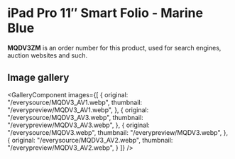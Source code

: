 
# iPad Pro 11″ Smart Folio - Marine Blue

<Callout type='info' emoji='👉🏻'>**MQDV3ZM** is an order number for this product, used for search engines, auction websites and such.</Callout>

## Image gallery

<GalleryComponent
    images={[
      {
        original: "/everysource/MQDV3_AV1.webp",
        thumbnail: "/everypreview/MQDV3_AV1.webp",
      },
      {
        original: "/everysource/MQDV3_AV3.webp",
        thumbnail: "/everypreview/MQDV3_AV3.webp",
      },
      {
        original: "/everysource/MQDV3.webp",
        thumbnail: "/everypreview/MQDV3.webp",
      },
      {
        original: "/everysource/MQDV3_AV2.webp",
        thumbnail: "/everypreview/MQDV3_AV2.webp",
      }
    ]}
  />
